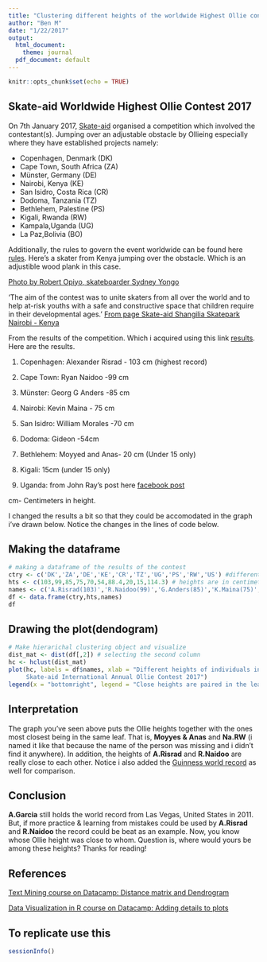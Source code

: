 ```yaml
---
title: "Clustering different heights of the worldwide Highest Ollie contest"
author: "Ben M"
date: "1/22/2017"
output:
  html_document:
    theme: journal
  pdf_document: default
---
```


```r
knitr::opts_chunk$set(echo = TRUE)
```

## Skate-aid Worldwide Highest Ollie Contest 2017
On 7th January 2017, [Skate-aid](http://www.skate-aid.org) organised a competition which involved the contestant(s). Jumping over an adjustable obstacle by Ollieing especially where they have established projects namely: 

* Copenhagen, Denmark (DK)
* Cape Town, South Africa (ZA)
* Münster, Germany (DE)
* Nairobi, Kenya (KE)
* San Isidro, Costa Rica (CR)
* Dodoma, Tanzania (TZ)
* Bethlehem, Palestine (PS)
* Kigali, Rwanda (RW)
* Kampala,Uganda (UG)
* La Paz,Bolivia (BO)

Additionally, the rules to govern the event worldwide can be found here [rules](https://etrigg.com/event/skate-aid-worldwide-highest-ollie-contest-2017/49489654/). Here's a skater from Kenya jumping over the obstacle. Which is an adjustible wood plank in this case.

[Photo by Robert Opiyo, skateboarder Sydney Yongo](https://www.facebook.com/photo.php?fbid=1572448036103794&set=a.406576599357616.113391.100000158393836&type=3&theater)


'The aim of the contest was to unite skaters from all over the world and to help at-risk youths with a safe and constructive space that children require in their developmental ages.' [From page Skate-aid Shangilia Skatepark Nairobi - Kenya
](https://www.facebook.com/skateparknairobi/photos/a.622418004449939.1073741827.622414867783586/1423265004365231/?type=3&theater)



From the results of the competition. Which i acquired using this link [results](https://www.facebook.com/skateaid/posts/1379140678786498). Here are the results.

1. Copenhagen: Alexander Risrad - 103 cm (highest record)

2. Cape Town: Ryan Naidoo -99 cm 

3. Münster: Georg G Anders -85 cm

4. Nairobi: Kevin Maina - 75 cm 

5. San Isidro: William Morales -70 cm

6. Dodoma: Gideon -54cm 

7. Bethlehem: Moyyed and Anas- 20 cm (Under 15 only)

8. Kigali: 15cm (under 15 only)

9. Uganda: from John Ray's post here [facebook post](https://www.facebook.com/search/top/?init=quick&q=highest%20ollie%20uganda&tas=0.20332534655961598)

cm- Centimeters in height.

I changed the results a bit so that they could be accomodated in the graph i've drawn below. Notice the changes in the lines of code below.

## Making the dataframe

```r
# making a dataframe of the results of the contest 
ctry <- c('DK','ZA','DE','KE','CR','TZ','UG','PS','RW','US') #different countries
hts <- c(103,99,85,75,70,54,88.4,20,15,114.3) # heights are in centimetres
names <- c('A.Risrad(103)','R.Naidoo(99)','G.Anders(85)','K.Maina(75)','W.Morales(70)','Gideon(54)','Peter(88.4)','Moyyed & Anas(20)','Na.RW(15)','A.Garcia(114.3)')
df <- data.frame(ctry,hts,names)
df
```

## Drawing the plot(dendogram)

```r
# Make hierarichal clustering object and visualize
dist_mat <- dist(df[,2]) # selecting the second column
hc <- hclust(dist_mat)
plot(hc, labels = df$names, xlab = "Different heights of individuals in different countries", main = "How close the Ollie Heights were between countries \n
     Skate-aid International Annual Ollie Contest 2017")
legend(x = "bottomright", legend = "Close heights are paired in the leaves.")
```

## Interpretation

The graph you've seen above puts the Ollie heights together with the ones most closest being in the same leaf. That is, **Moyyes & Anas** and **Na.RW** (i named it like that because the name of the person was missing and i didn't find it anywhere). In addition, the heights of **A.Risrad** and **R.Naidoo** are really close to each other. Notice i also added the [Guinness world record](http://www.guinnessworldrecords.com/world-records/skateboarding-highest-ollie-) as well for comparison. 

## Conclusion

**A.Garcia** still holds the world record from Las Vegas, United States in 2011. But, if more practice & learning from mistakes could be used by **A.Risrad** and **R.Naidoo** the record could be beat as an example. Now, you know whose Ollie height was close to whom. Question is, where would yours be among these heights? Thanks for reading!

## References
[Text Mining course on Datacamp: Distance matrix and Dendrogram](https://campus.datacamp.com/courses/intro-to-text-mining-bag-of-words/adding-to-your-tm-skills?ex=3)

[Data Visualization in R course on Datacamp: Adding details to plots](https://www.datacamp.com/courses/data-visualization-in-r)

## To replicate use this

```r
sessionInfo()
```

